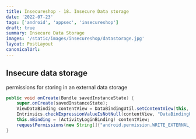 ```yaml
---
title: Insecureshop - 18. Insecure Data storage
date: '2022-07-23'
tags: ['android', 'appsec', 'insecureshop']
draft: true
summary: Insecure Data Storage
images: '/static/images/insecureshop/datastorage.jpg'
layout: PostLayout
canonicalUrl:
---
```


## Insecure data storage

permissions for storing in an external data storage

```java
public void onCreate(Bundle savedInstanceState) {
    super.onCreate(savedInstanceState);
    ViewDataBinding contentView = DataBindingUtil.setContentView(this, R.layout.activity_login);
    Intrinsics.checkExpressionValueIsNotNull(contentView, "DataBindingUtil.setConte… R.layout.activity_login)");
    this.mBinding = (ActivityLoginBinding) contentView;
    requestPermissions(new String[]{"android.permission.WRITE_EXTERNAL_STORAGE", "android.permission.READ_EXTERNAL_STORAGE"}, 100);
}
```
